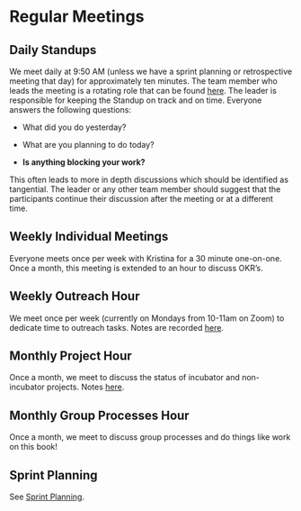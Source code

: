 # Regular Meetings

## Daily Standups {#standups}

We meet daily at 9:50 AM (unless we have a sprint planning or retrospective meeting that day) for approximately ten minutes.
The team member who leads the meeting is a rotating role that can be found [here](https://docs.google.com/spreadsheets/d/1k4B59FdpGxAd2sNrgbXRLrYIVgcxjvnYF5yJoaIcOAA/edit?usp=sharing).
The leader is responsible for keeping the Standup on track and on time.
Everyone answers the following questions:

-   What did you do yesterday?

-   What are you planning to do today?

-   **Is anything blocking your work?**

This often leads to more in depth discussions which should be identified as tangential.
The leader or any other team member should suggest that the participants continue their discussion after the meeting or at a different time.

## Weekly Individual Meetings

Everyone meets once per week with Kristina for a 30 minute one-on-one.
Once a month, this meeting is extended to an hour to discuss OKR's.

## Weekly Outreach Hour

We meet once per week (currently on Mondays from 10-11am on Zoom) to dedicate time to outreach tasks.
Notes are recorded [here](https://hackmd.io/fxo335XYQXGUpIm6c46TkQ).

## Monthly Project Hour

Once a month, we meet to discuss the status of incubator and non-incubator projects.
Notes [here](https://hackmd.io/Ix-cFLn2RwuBfryEtOINaw).

## Monthly Group Processes Hour

Once a month, we meet to discuss group processes and do things like work on this book!

## Sprint Planning

See [Sprint Planning](sprint-planning.qmd).
